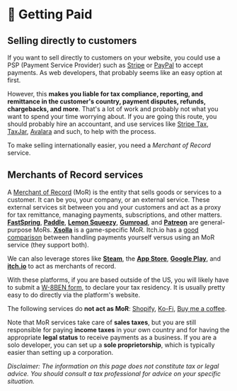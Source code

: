 # 💸 Getting Paid

## Selling directly to customers

If you want to sell directly to customers on your website, you could use a PSP (Payment Service Provider) such as [Stripe](https://stripe.com/) or [PayPal](https://www.paypal.com/) to accept payments. As web developers, that probably seems like an easy option at first.

However, this **makes you liable for tax compliance, reporting, and remittance in the customer's country, payment disputes, refunds, chargebacks, and more**. That's a lot of work and probably not what you want to spend your time worrying about. If you are going this route, you should probably hire an accountant, and use services like [Stripe Tax](https://stripe.com/tax), [TaxJar](https://www.taxjar.com/), [Avalara](https://www.avalara.com/) and such, to help with the process.

To make selling internationally easier, you need a _Merchant of Record_ service.

## Merchants of Record services

A [Merchant of Record](https://fastspring.com/blog/what-is-a-merchant-of-record-and-why-you-should-care) (MoR) is the entity that sells goods or services to a customer. It can be you, your company, or an external service. These external services sit between you and your customers and act as a proxy for tax remittance, managing payments, subscriptions, and other matters. [**FastSpring**](https://fastspring.com/), [**Paddle**](https://www.paddle.com/), [**Lemon Squeezy**](https://www.lemonsqueezy.com/), [**Gumroad**](https://help.gumroad.com/article/121-sales-tax-on-gumroad), and [**Patreon**](https://support.patreon.com/hc/en-us/articles/360043054911-Patreon-s-Sales-Tax-Requirements) are general-purpose MoRs. [**Xsolla**](https://xsolla.com/) is a game-specific MoR. Itch.io has a [good comparison](https://itch.io/docs/creators/payments#payment-modes) between handling payments yourself versus using an MoR service (they support both).

We can also leverage stores like [**Steam**](https://partner.steamgames.com/doc/finance/taxfaq), the [**App Store**](https://developer.apple.com/forums/thread/42739), [**Google Play**](https://support.google.com/googleplay/android-developer/answer/7163598?hl=en), and [**itch.io**](https://itch.io/) to act as merchants of record.

With these platforms, if you are based outside of the US, you will likely have to submit a [W-8BEN form](https://businessservices.wisc.edu/documents/w-8ben-certificate-of-foreign-status-of-beneficial-owner-for-united-states-tax-withholding-and-reporting-individuals/), to declare your tax residency. It is usually pretty easy to do directly via the platform's website.

The following services do **not act as MoR**: [Shopify](https://www.websitebuilderinsider.com/is-shopify-a-merchant-of-record/), [Ko-Fi](https://more.ko-fi.com/terms), [Buy me a coffee](https://www.buymeacoffee.com/terms).

Note that MoR services take care of **sales taxes**, but you are still responsible for paying **income taxes** in your own country and for having the appropriate **legal status** to receive payments as a business. If you are a solo developer, you can set up a **sole proprietorship**, which is typically easier than setting up a corporation.

_Disclaimer: The information on this page does not constitute tax or legal advice. You should consult a tax professional for advice on your specific situation._
